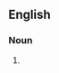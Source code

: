 {{also|carpet munchers}}

==English==

===Noun===
{{head|en|noun form}}

# {{plural of|en|carpetmuncher}}